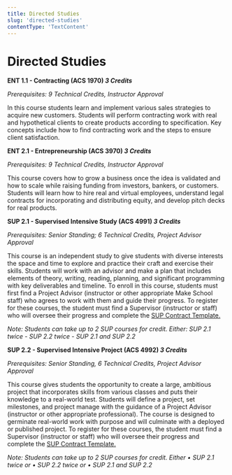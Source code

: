 ```yaml
---
title: Directed Studies
slug: 'directed-studies'
contentType: 'TextContent'
---
```


# Directed Studies

**ENT 1.1 - Contracting (ACS 1970) _3 Credits_**

_Prerequisites: 9 Technical Credits, Instructor Approval_

In this course students learn and implement various sales strategies to acquire new customers.
Students will perform contracting work with real and hypothetical clients to create products
according to specification. Key concepts include how to find contracting work and the steps to
ensure client satisfaction.

**ENT 2.1 - Entrepreneurship (ACS 3970) _3 Credits_**

_Prerequisites: 9 Technical Credits, Instructor Approval_

This course covers how to grow a business once the idea is validated and how to scale while raising
funding from investors, bankers, or customers. Students will learn how to hire real and virtual
employees, understand legal contracts for incorporating and distributing equity, and develop pitch
decks for real products.

**SUP 2.1 - Supervised Intensive Study (ACS 4991) _3 Credits_**

_Prerequisites: Senior Standing; 6 Technical Credits, Project Advisor Approval_

This course is an independent study to give students with diverse interests the space and time to
explore and practice their craft and exercise their skills. Students will work with an advisor and
make a plan that includes elements of theory, writing, reading, planning, and significant
programming with key deliverables and timeline. To enroll in this course, students must first find a
Project Advisor (instructor or other appropriate Make School staff) who agrees to work with them and
guide their progress. To register for these courses, the student must find a Supervisor (instructor
or staff) who will oversee their progress and complete the
[SUP Contract Template. ](http://make.sc/SUP-contract)

_Note: Students can take up to 2 SUP courses for credit. Either: SUP 2.1 twice - SUP 2.2 twice - SUP
2.1 and SUP 2.2_

**SUP 2.2 - Supervised Intensive Project (ACS 4992) _3 Credits_**

_Prerequisites: Senior Standing, 6 Technical Credits, Project Advisor Approval_

This course gives students the opportunity to create a large, ambitious project that incorporates
skills from various classes and puts their knowledge to a real-world test. Students will define a
project, set milestones, and project manage with the guidance of a Project Advisor (instructor or
other appropriate professional). The course is designed to germinate real-world work with purpose
and will culminate with a deployed or published project. To register for these courses, the student
must find a Supervisor (instructor or staff) who will oversee their progress and complete the
[SUP Contract Template. ](http://make.sc/SUP-contract)

_Note: Students can take up to 2 SUP courses for credit. Either • SUP 2.1 twice or • SUP 2.2 twice
or • SUP 2.1 and SUP 2.2_
